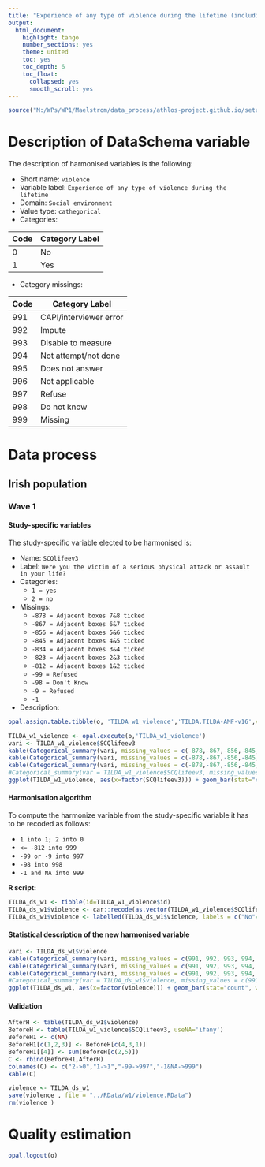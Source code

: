 ```yaml
---
title: "Experience of any type of violence during the lifetime (including domestic violence and assault by a stranger)"
output:
  html_document:
    highlight: tango
    number_sections: yes
    theme: united
    toc: yes
    toc_depth: 6
    toc_float:
      collapsed: yes
      smooth_scroll: yes
---
```


<!-- ########################################################## --> 

<!-- # Installation, loading packages -->
<!-- **R script:** -->

```r
source("M:/WPs/WP1/Maelstrom/data_process/athlos-project.github.io/setup_ania.r")
```

<!-- ########################################################## --> 



# Description of DataSchema variable

The description of harmonised variables is the following:

* Short name: `violence`
* Variable label: `Experience of any type of violence during the lifetime`
* Domain: `Social environment`
* Value type: `cathegorical`
* Categories:

**Code** | **Category Label**
-------- | ------------------
0        | No
1        | Yes


* Category missings: 

**Code** | **Category Label**
----| ------------------
991 | CAPI/interviewer error
992 | Impute
993 | Disable to measure
994 | Not attempt/not done
995 | Does not answer
996 | Not applicable
997 | Refuse
998 | Do not know
999 | Missing


<!-- ########################################################## --> 

# Data process
## Irish population

### Wave 1 

#### Study-specific variables

The study-specific variable elected to be harmonised is:

* Name: `SCQlifeev3`
* Label: `Were you the victim of a serious physical attack or assault in your life?`
* Categories: 
    + `1 = yes`
    + `2 = no`
* Missings: 
    + `-878 = Adjacent boxes 7&8 ticked`
    + `-867 = Adjacent boxes 6&7 ticked`
    + `-856 = Adjacent boxes 5&6 ticked`
    + `-845 = Adjacent boxes 4&5 ticked`
    + `-834 = Adjacent boxes 3&4 ticked`
    + `-823 = Adjacent boxes 2&3 ticked`
    + `-812 = Adjacent boxes 1&2 ticked`
    + `-99 = Refused`
    + `-98 = Don't Know`
    + `-9 = Refused`
    + `-1 `

* Description: 
```r
opal.assign.table.tibble(o, 'TILDA_w1_violence','TILDA.TILDA-AMF-v16',variables=list('SCQlifeev3'), missings = TRUE)
```

```r
TILDA_w1_violence <- opal.execute(o,'TILDA_w1_violence')
vari <- TILDA_w1_violence$SCQlifeev3
kable(Categorical_summary(vari, missing_values = c(-878,-867,-856,-845,-823,812,-99,-98,-9,-1))[3], caption = attributes(vari)$`spss::shortName`) 
kable(Categorical_summary(vari, missing_values = c(-878,-867,-856,-845,-823,812,-99,-98,-9,-1))[1], caption = "Category")
kable(Categorical_summary(vari, missing_values = c(-878,-867,-856,-845,-823,812,-99,-98,-9,-1))[2], caption = "Type of missing")
#Categorical_summary(var = TILDA_w1_violence$SCQlifeev3, missing_values = NA)
ggplot(TILDA_w1_violence, aes(x=factor(SCQlifeev3))) + geom_bar(stat="count", width=0.4, fill="steelblue") + xlab("Were you the victim of a serious physical attack or assault in your life?") + ylab("Frequency")
```

#### Harmonisation algorithm
To compute the harmonize variable from the study-specific variable it has to be recoded as follows:

* `1 into 1; 2 into 0`
* `<= -812 into 999`
* `-99 or -9 into 997`
* `-98 into 998`
* `-1 and NA into 999`

**R script:**

```r
TILDA_ds_w1 <- tibble(id=TILDA_w1_violence$id)
TILDA_ds_w1$violence <- car::recode(as.vector(TILDA_w1_violence$SCQlifeev3), "1='1'; 2='0'; -9='997'; -99='997'; -98='998'; -878:-812='999'; -1='999'; NA='999'")
TILDA_ds_w1$violence <- labelled(TILDA_ds_w1$violence, labels = c("No"=0, "Yes"=1, "Missing"=999, "Do not know"=998, "Refuse"=997, "Not applicable"=996, "Don't answer"=995,  "Not attempt/not done/not yet recorded"=994, "Disable to measure"=993, "Impute"=992, "CAPI/interviewer error"=991))
```

#### Statistical description of the new harmonised variable
```r
vari <- TILDA_ds_w1$violence
kable(Categorical_summary(vari, missing_values = c(991, 992, 993, 994, 995, 996, 997, 998, 999))[3]) 
kable(Categorical_summary(vari, missing_values = c(991, 992, 993, 994, 995, 996, 997, 998, 999))[1], caption = "Category")
kable(Categorical_summary(vari, missing_values = c(991, 992, 993, 994, 995, 996, 997, 998, 999))[2], caption = "Type of missing")
#Categorical_summary(var = TILDA_ds_w1$violence, missing_values = c(991, 992, 993, 994, 995, 996, 997, 998, 999))
ggplot(TILDA_ds_w1, aes(x=factor(violence))) + geom_bar(stat="count", width=0.4, fill="steelblue") + xlab("Experience of any type of violence during the lifetime") + ylab("Frequency")
```

#### Validation
```r
AfterH <- table(TILDA_ds_w1$violence)
BeforeH <- table(TILDA_w1_violence$SCQlifeev3, useNA='ifany')
BeforeH1 <- c(NA)
BeforeH1[c(1,2,3)] <- BeforeH[c(4,3,1)]
BeforeH1[[4]] <- sum(BeforeH[c(2,5)])
C <- rbind(BeforeH1,AfterH)
colnames(C) <- c("2->0","1->1","-99->997","-1&NA->999")
kable(C)
```


```r
violence <- TILDA_ds_w1
save(violence , file = "../RData/w1/violence.RData")
rm(violence )


```

# Quality estimation
```r
opal.logout(o)
```


